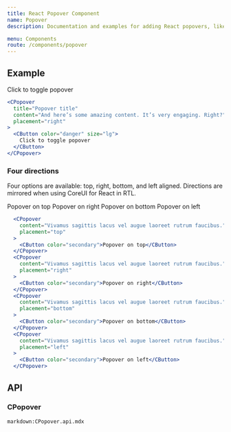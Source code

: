 ```yaml
---
title: React Popover Component
name: Popover
description: Documentation and examples for adding React popovers, like those found in iOS, to any element on your site.

menu: Components
route: /components/popover
---
```



## Example

<Example>
  <CPopover
    title="Popover title"
    content="And here’s some amazing content. It’s very engaging. Right?"
    placement="right"
  >
    <CButton color="danger" size="lg">
      Click to toggle popover
    </CButton>
  </CPopover>
</Example>

```jsx
<CPopover
  title="Popover title"
  content="And here’s some amazing content. It’s very engaging. Right?"
  placement="right"
>
  <CButton color="danger" size="lg">
    Click to toggle popover
  </CButton>
</CPopover>
```

### Four directions

Four options are available: top, right, bottom, and left aligned. Directions are mirrored when using CoreUI for React in RTL.

<Example>
  <CPopover content="Vivamus sagittis lacus vel augue laoreet rutrum faucibus." placement="top">
    <CButton color="secondary">Popover on top</CButton>
  </CPopover>
  <CPopover content="Vivamus sagittis lacus vel augue laoreet rutrum faucibus." placement="right">
    <CButton color="secondary">Popover on right</CButton>
  </CPopover>
  <CPopover content="Vivamus sagittis lacus vel augue laoreet rutrum faucibus." placement="bottom">
    <CButton color="secondary">Popover on bottom</CButton>
  </CPopover>
  <CPopover content="Vivamus sagittis lacus vel augue laoreet rutrum faucibus." placement="left">
    <CButton color="secondary">Popover on left</CButton>
  </CPopover>
</Example>

```jsx
  <CPopover
    content="Vivamus sagittis lacus vel augue laoreet rutrum faucibus."
    placement="top"
  >
    <CButton color="secondary">Popover on top</CButton>
  </CPopover>
  <CPopover
    content="Vivamus sagittis lacus vel augue laoreet rutrum faucibus."
    placement="right"
  >
    <CButton color="secondary">Popover on right</CButton>
  </CPopover>
  <CPopover
    content="Vivamus sagittis lacus vel augue laoreet rutrum faucibus."
    placement="bottom"
  >
    <CButton color="secondary">Popover on bottom</CButton>
  </CPopover>
  <CPopover
    content="Vivamus sagittis lacus vel augue laoreet rutrum faucibus."
    placement="left"
  >
    <CButton color="secondary">Popover on left</CButton>
  </CPopover>
```

## API

### CPopover

`markdown:CPopover.api.mdx`
